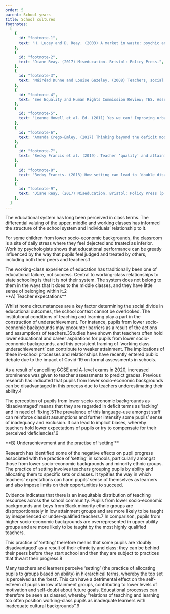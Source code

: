```yaml
---
order: 5
parent: School years
title: School cultures
footnotes:
  [
    {
      id: "footnote-1",
      text: "H. Lucey and D. Reay. (2003) A market in waste: psychic and structural dimensions of school-choice policy in the UK and children’s narratives on ‘demonized’ schools. Discourse. Vol 23: Issue 2.",
    },
    {
      id: "footnote-2",
      text: "Diane Reay. (2017) Miseducation. Bristol: Policy Press.",
    },
    {
      id: "footnote-3",
      text: "Máiréad Dunne and Louise Gazeley. (2008) Teachers, social class and underachievement. British Journal of Sociology of Education. Vol. 25: No. 5.",
    },
    {
      id: "footnote-4",
      text: "See Equality and Human Rights Commission Review; TES. Assessment: Disadvantaged students will lose out.",
    },
    {
      id: "footnote-5",
      text: "Leanne Howell et al. Ed. (2011) Yes we can! Improving urban schools through innovative educational reform. Information Age Publishing.",
    },
    {
      id: "footnote-6",
      text: "Amanda Crego-Emley. (2017) Thinking beyond the deficit model. Yale Education Studies; Val Gilles. (2016) Pushed to the edge: Inclusion and behaviour support in schools. Policy Press.",
    },
    {
      id: "footnote-7",
      text: "Becky Francis et al. (2019). Teacher ‘quality’ and attainment grouping: The role of within-school teacher deployment in social and educational inequality. Teaching and Teacher Education. Vol. 77.",
    },
    {
      id: "footnote-8",
      text: "Becky Francis. (2018) How setting can lead to ‘double disadvantage’. TES.",
    },
    {
      id: "footnote-9",
      text: "Diane Reay. (2017) Miseducation. Bristol: Policy Press (p. 81).",
    },
  ]
---
```



<div>
  The educational system has long been perceived in class terms. The
  differential valuing of the upper, middle and working classes has informed the
  structure of the school system and individuals’ relationship to it.

  For some children from lower socio-economic backgrounds, the classroom is a
  site of daily stress where they feel dejected and treated as inferior. Work by
  psychologists shows that educational performance can be greatly influenced by
  the way that pupils feel judged and treated by others, including both their
  peers and teachers.<FootnoteLink linkId="footnote-1">1</FootnoteLink>
</div>

<ResearchImage imageName="school-cultures.jpg" />

<ResearchQuote source="- Diane Reay. (2017) Miseducation. Bristol: Policy Press">
  The working-class experience of education has traditionally been one of
  educational failure, not success. Central to working-class relationships to
  state schooling is that it is not their system. The system does not belong to
  them in the ways that it does to the middle classes, and they have little
  sense of belonging within it.<FootnoteLink linkId="footnote-2">2</FootnoteLink>
</ResearchQuote>

<div>
  **A) Teacher expectations**

  Whilst home circumstances are a key factor determining the social divide in
  educational outcomes, the school context cannot be overlooked. The
  institutional conditions of teaching and learning play a part in the
  construction of underachievement. For instance, pupils from lower
  socio-economic backgrounds may encounter barriers as a result of the actions
  and assumptions of teachers.<FootnoteLink
  linkId="footnote-3">3</FootnoteLink>Studies have shown that teachers often
  hold lower educational and career aspirations for pupils from lower
  socio-economic backgrounds, and this persistent framing of ‘working class
  underachievement’ can contribute to weaker attainment. The implications of
  these in-school processes and relationships have recently entered public
  debate due to the impact of Covid-19 on formal assessments in schools.
</div>

<div>
  As a result of cancelling GCSE and A-level exams in 2020, increased prominence
  was given to teacher assessments to predict grades. Previous research has
  indicated that pupils from lower socio-economic backgrounds can be
  disadvantaged in this process due to teachers underestimating their
  ability.<FootnoteLink linkId="footnote-4">4</FootnoteLink>

  The perception of pupils from lower socio-economic backgrounds as
  ‘disadvantaged’ means that they are regarded in deficit terms as ‘lacking’ and
  in need of ‘fixing’.<FootnoteLink linkId="footnote-5">5</FootnoteLink>The
  prevalence of this language-use amongst staff can reinforce classist
  assumptions and further intensify some pupils’ sense of inadequacy and
  exclusion. It can lead to implicit biases, whereby teachers hold lower
  expectations of pupils or try to compensate for their perceived
  ‘deficiencies’.<FootnoteLink linkId="footnote-6">6</FootnoteLink>
</div>

<div>
  **B) Underachievement and the practise of ‘setting’**

  Research has identified some of the negative effects on pupil progress
  associated with the practice of ‘setting’ in schools, particularly amongst
  those from lower socio-economic backgrounds and minority ethnic groups. The
  practice of setting involves teachers grouping pupils by ability and
  allocating them to specific sets or classes. It typifies the way in which
  teachers’ expectations can harm pupils’ sense of themselves as learners and
  also impose limits on their opportunities to succeed.

  Evidence indicates that there is an inequitable distribution of teaching
  resources across the school community. Pupils from lower socio-economic
  backgrounds and boys from Black minority ethnic groups are disproportionately
  in low attainment groups and are more likely to be taught by inexperienced or
  under-qualified teachers.<FootnoteLink linkId="footnote-7">7</FootnoteLink> In
  comparison, pupils from higher socio-economic backgrounds are overrepresented
  in upper ability groups and are more likely to be taught by the most highly
  qualified teachers.
</div>

<div>
  This practice of ‘setting’ therefore means that some pupils are ‘doubly
  disadvantaged’ as a result of their ethnicity and class: they can be behind
  their peers before they start school and then they are subject to practices
  that thwart their progress.<FootnoteLink linkId="footnote-8">8</FootnoteLink>

  Many teachers and learners perceive ‘setting’ (the practice of allocating pupils
  to groups based on ability) in hierarchical terms, whereby the top set is
  perceived as the ‘best’. This can have a detrimental effect on the self-esteem
  of pupils in low attainment groups, contributing to lower levels of motivation
  and self-doubt about future goals. Educational processes can therefore be seen
  as classed, whereby “relations of teaching and learning too often position
  working-class pupils as inadequate learners with inadequate cultural
  backgrounds”.<FootnoteLink linkId="footnote-9">9</FootnoteLink>
</div>
